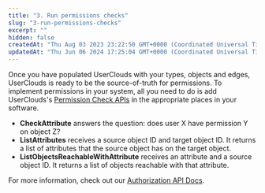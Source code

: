 ```yaml
---
title: "3. Run permissions checks"
slug: "3-run-permissions-checks"
excerpt: ""
hidden: false
createdAt: "Thu Aug 03 2023 23:22:50 GMT+0000 (Coordinated Universal Time)"
updatedAt: "Thu Jun 06 2024 17:25:04 GMT+0000 (Coordinated Universal Time)"
---
```


Once you have populated UserClouds with your types, objects and edges, UserClouds is ready to be the source-of-truth for permissions. To implement <Glossary>permission</Glossary>s in your system, all you need to do is add UserClouds's [Permission Check APIs](/docs/reference/authz/checkattribute) in the appropriate places in your software.

- **CheckAttribute** answers the question: does user X have permission Y on object Z?
- **ListAttributes** receives a source object ID and target object ID. It returns a list of attributes that the source object has on the target object.
- **ListObjectsReachableWithAttribute** receives an attribute and a source object ID. It returns a list of objects reachable with that attribute.

For more information, check out our [Authorization API Docs](/docs/reference/authz/checkattribute).
